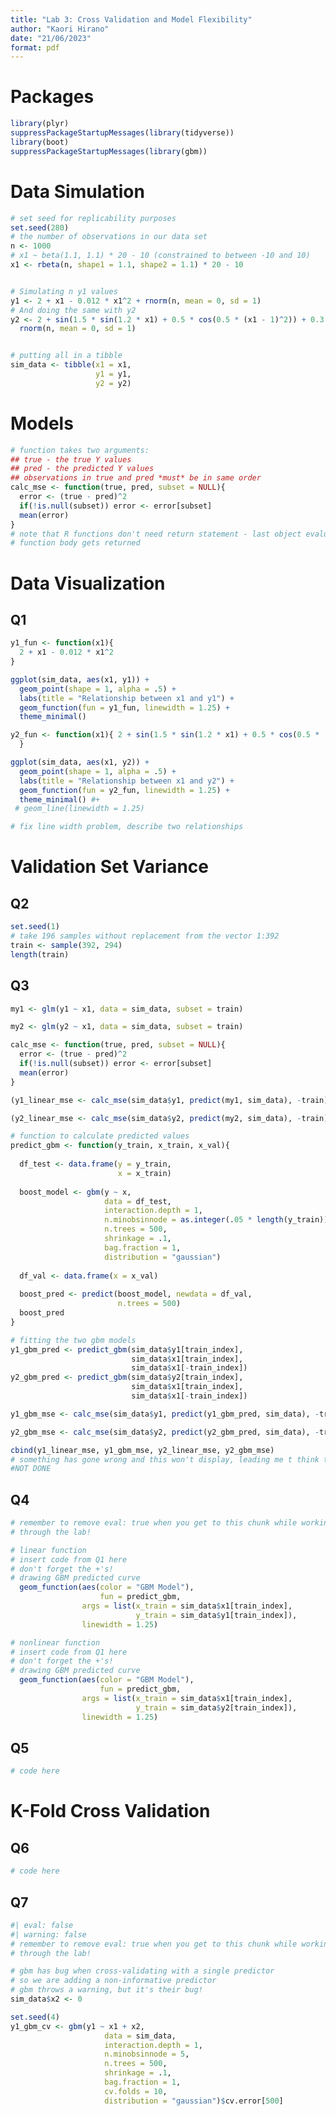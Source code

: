 ```yaml
---
title: "Lab 3: Cross Validation and Model Flexibility"
author: "Kaori Hirano"
date: "21/06/2023"
format: pdf
---
```


# Packages

```r
library(plyr)
suppressPackageStartupMessages(library(tidyverse))
library(boot)
suppressPackageStartupMessages(library(gbm))
```

# Data Simulation 

```r
# set seed for replicability purposes
set.seed(280)
# the number of observations in our data set
n <- 1000
# x1 ~ beta(1.1, 1.1) * 20 - 10 (constrained to between -10 and 10)
x1 <- rbeta(n, shape1 = 1.1, shape2 = 1.1) * 20 - 10 


# Simulating n y1 values
y1 <- 2 + x1 - 0.012 * x1^2 + rnorm(n, mean = 0, sd = 1)
# And doing the same with y2
y2 <- 2 + sin(1.5 * sin(1.2 * x1) + 0.5 * cos(0.5 * (x1 - 1)^2)) + 0.3 * x1 +
  rnorm(n, mean = 0, sd = 1)


# putting all in a tibble
sim_data <- tibble(x1 = x1,
                   y1 = y1,
                   y2 = y2)
```

# Models

```r
# function takes two arguments:
## true - the true Y values
## pred - the predicted Y values
## observations in true and pred *must* be in same order
calc_mse <- function(true, pred, subset = NULL){
  error <- (true - pred)^2
  if(!is.null(subset)) error <- error[subset]
  mean(error)
}
# note that R functions don't need return statement - last object evaluated in
# function body gets returned
```

# Data Visualization

## Q1 

```r
y1_fun <- function(x1){
  2 + x1 - 0.012 * x1^2
}

ggplot(sim_data, aes(x1, y1)) + 
  geom_point(shape = 1, alpha = .5) + 
  labs(title = "Relationship between x1 and y1") + 
  geom_function(fun = y1_fun, linewidth = 1.25) + 
  theme_minimal() 

y2_fun <- function(x1){ 2 + sin(1.5 * sin(1.2 * x1) + 0.5 * cos(0.5 * (x1 - 1)^2)) + 0.3 * x1
  }

ggplot(sim_data, aes(x1, y2)) + 
  geom_point(shape = 1, alpha = .5) + 
  labs(title = "Relationship between x1 and y2") + 
  geom_function(fun = y2_fun, linewidth = 1.25) + 
  theme_minimal() #+
 # geom_line(linewidth = 1.25)

# fix line width problem, describe two relationships
```

# Validation Set Variance

## Q2 
```r
set.seed(1) 
# take 196 samples without replacement from the vector 1:392
train <- sample(392, 294)
length(train)
```

## Q3
```r
my1 <- glm(y1 ~ x1, data = sim_data, subset = train)

my2 <- glm(y2 ~ x1, data = sim_data, subset = train)

calc_mse <- function(true, pred, subset = NULL){
  error <- (true - pred)^2
  if(!is.null(subset)) error <- error[subset]
  mean(error)
}

(y1_linear_mse <- calc_mse(sim_data$y1, predict(my1, sim_data), -train))

(y2_linear_mse <- calc_mse(sim_data$y2, predict(my2, sim_data), -train))

```

```r

# function to calculate predicted values
predict_gbm <- function(y_train, x_train, x_val){
  
  df_test <- data.frame(y = y_train,
                        x = x_train)
  
  boost_model <- gbm(y ~ x,
                     data = df_test,
                     interaction.depth = 1,
                     n.minobsinnode = as.integer(.05 * length(y_train)),
                     n.trees = 500,
                     shrinkage = .1,
                     bag.fraction = 1,
                     distribution = "gaussian")
  
  df_val <- data.frame(x = x_val)
  
  boost_pred <- predict(boost_model, newdata = df_val,
                        n.trees = 500)
  boost_pred
}

# fitting the two gbm models
y1_gbm_pred <- predict_gbm(sim_data$y1[train_index],
                           sim_data$x1[train_index], 
                           sim_data$x1[-train_index])
y2_gbm_pred <- predict_gbm(sim_data$y2[train_index],
                           sim_data$x1[train_index],
                           sim_data$x1[-train_index])

y1_gbm_mse <- calc_mse(sim_data$y1, predict(y1_gbm_pred, sim_data), -train)

y2_gbm_mse <- calc_mse(sim_data$y2, predict(y2_gbm_pred, sim_data), -train)
```

```r
cbind(y1_linear_mse, y1_gbm_mse, y2_linear_mse, y2_gbm_mse)
# something has gone wrong and this won't display, leading me t think there's an error in the code prior
#NOT DONE
```
## Q4

```r
# remember to remove eval: true when you get to this chunk while working
# through the lab!

# linear function
# insert code from Q1 here
# don't forget the +'s!
# drawing GBM predicted curve
  geom_function(aes(color = "GBM Model"), 
                    fun = predict_gbm, 
                args = list(x_train = sim_data$x1[train_index],
                            y_train = sim_data$y1[train_index]),
                linewidth = 1.25)

# nonlinear function
# insert code from Q1 here
# don't forget the +'s!
# drawing GBM predicted curve
  geom_function(aes(color = "GBM Model"), 
                    fun = predict_gbm, 
                args = list(x_train = sim_data$x1[train_index],
                            y_train = sim_data$y2[train_index]),
                linewidth = 1.25)
```

## Q5
```r
# code here
```

# K-Fold Cross Validation

## Q6
```r
# code here
```

## Q7

```r
#| eval: false
#| warning: false
# remember to remove eval: true when you get to this chunk while working
# through the lab!

# gbm has bug when cross-validating with a single predictor
# so we are adding a non-informative predictor
# gbm throws a warning, but it's their bug! 
sim_data$x2 <- 0

set.seed(4)
y1_gbm_cv <- gbm(y1 ~ x1 + x2,
                     data = sim_data,
                     interaction.depth = 1,
                     n.minobsinnode = 5,
                     n.trees = 500,
                     shrinkage = .1,
                     bag.fraction = 1,
                     cv.folds = 10,
                     distribution = "gaussian")$cv.error[500]
```



